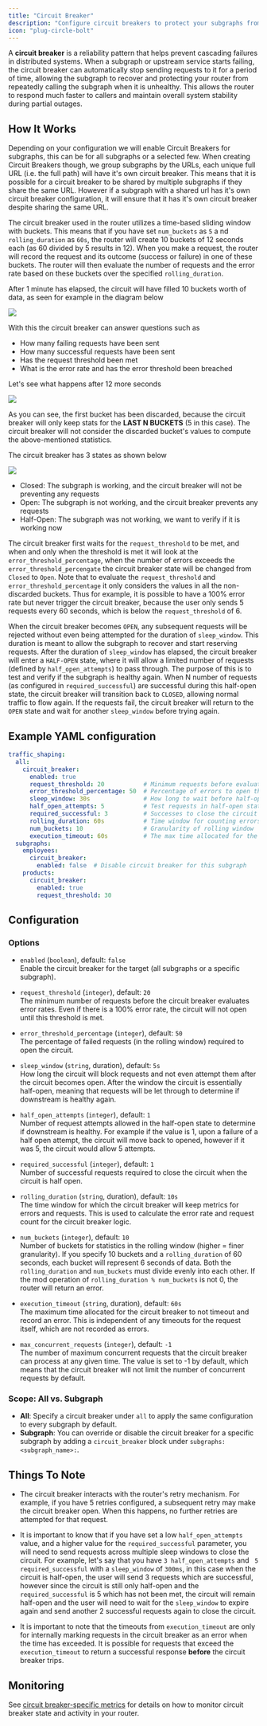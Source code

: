 ```yaml
---
title: "Circuit Breaker"
description: "Configure circuit breakers to protect your subgraphs from cascading failures."
icon: "plug-circle-bolt"
---
```


A **circuit breaker** is a reliability pattern that helps prevent cascading failures in distributed systems. When a subgraph or upstream service starts failing, the circuit breaker can automatically stop sending requests to it for a period of time, allowing the subgraph to recover and protecting your router from repeatedly calling the subgraph when it is unhealthy. This allows the router to respond much faster to callers and maintain overall system stability during partial outages.

## How It Works
Depending on your configuration we will enable Circuit Breakers for subgraphs, this can be for all subgraphs or a selected few. When creating Circuit Breakers though, we group subgraphs by the URLs, each unique full URL (i.e. the full path) will have it's own circuit breaker. This means that it is possible for a circuit breaker to be shared by multiple subgraphs if they share the same URL. However if a subgraph with a shared url has it's own circuit breaker configuration, it will ensure that it has it's own circuit breaker despite sharing the same URL.

The circuit breaker used in the router utilizes a time-based sliding window with buckets. This means that if you have set `num_buckets` as `5` a nd `rolling_duration` as `60s`, the router will create 10 buckets of 12 seconds each (as 60 divided by 5 results in 12). When you make a request, the router will record the request and its outcome (success or failure) in one of these buckets. The router will then evaluate the number of requests and the error rate based on these buckets over the specified `rolling_duration`.

After 1 minute has elapsed, the circuit will have filled 10 buckets worth of data, as seen for example in the diagram below

<img src="./images/buckets-1.png" />

With this the circuit breaker can answer questions such as
* How many failing requests have been sent
* How many successful requests have been sent
* Has the request threshold been met
* What is the error rate and has the error threshold been breached

Let's see what happens after 12 more seconds

<img src="./images/buckets-2.png" />

As you can see, the first bucket has been discarded, because the circuit breaker will only keep stats for the **LAST N BUCKETS** (5 in this case). The circuit breaker will not consider the discarded bucket's values to compute the above-mentioned statistics.

The circuit breaker has 3 states as shown below

<img src="./images/states.png" />

* Closed: The subgraph is working, and the circuit breaker will not be preventing any requests
* Open: The subgraph is not working, and the circuit breaker prevents any requests
* Half-Open: The subgraph was not working, we want to verify if it is working now

The circuit breaker first waits for the `request_threshold` to be met, and when and only when the threshold is met it will look at the `error_threshold_percentage`, when the number of errors exceeds the `error_threshold_percengate` the circuit breaker state will be changed from `Closed` to `Open`. Note that to evaluate the `request_threshold` and `error_threshold_percentage` it only considers the values in all the non-discarded buckets. Thus for example, it is possible to have a 100% error rate but never trigger the circuit breaker, because the user only sends 5 requests every 60 seconds, which is below the `request_threshold` of 6.

When the circuit breaker becomes `OPEN`, any subsequent requests will be rejected without even being attempted for the duration of `sleep_window`. This duration is meant to allow the subgraph to recover and start reserving requests. After the duration of `sleep_window` has elapsed, the circuit breaker will enter a `HALF-OPEN` state, where it will allow a limited number of requests (defined by `half_open_attempts`) to pass through. The purpose of this is to test and verify if the subgraph is healthy again. When N number of requests (as configured in `required_successful`) are successful during this half-open state, the circuit breaker will transition back to `CLOSED`, allowing normal traffic to flow again. If the requests fail, the circuit breaker will return to the `OPEN` state and wait for another `sleep_window` before trying again.


## Example YAML configuration

```yaml
traffic_shaping:
  all:
    circuit_breaker:
      enabled: true
      request_threshold: 20           # Minimum requests before evaluation
      error_threshold_percentage: 50  # Percentage of errors to open the circuit
      sleep_window: 30s               # How long to wait before half-open state
      half_open_attempts: 5           # Test requests in half-open state
      required_successful: 3          # Successes to close the circuit
      rolling_duration: 60s           # Time window for counting errors and requests
      num_buckets: 10                 # Granularity of rolling window
      execution_timeout: 60s          # The max time allocated for the circuit breaker to not timeout and record an error
  subgraphs:
    employees:
      circuit_breaker:
        enabled: false  # Disable circuit breaker for this subgraph
    products:
      circuit_breaker:
        enabled: true
        request_threshold: 30
```

## Configuration

### Options

* `enabled` (`boolean`), default: `false`<br/>
Enable the circuit breaker for the target (all subgraphs or a specific subgraph).

* `request_threshold` (`integer`), default: `20`<br/>
The minimum number of requests before the circuit breaker evaluates error rates. Even if there is a 100% error rate, the circuit will not open until this threshold is met.

* `error_threshold_percentage` (`integer`), default: `50`<br/>
The percentage of failed requests (in the rolling window) required to open the circuit.

* `sleep_window` (`string`, duration), default: `5s`<br/>
How long the circuit will block requests and not even attempt them after the circuit becomes open. After the window the circuit is essentially half-open, meaning that requests will be let through to determine if downstream is healthy again.

* `half_open_attempts` (`integer`), default: `1`<br/>
Number of request attempts allowed in the half-open state to determine if downstream is healthy. For example if the value is 1, upon a failure of a half open attempt, the circuit will move back to opened, however if it was 5, the circuit would allow 5 attempts.

* `required_successful` (`integer`), default: `1`<br/>
Number of successful requests required to close the circuit when the circuit is half open.

* `rolling_duration` (`string`, duration), default: `10s`<br/>
The time window for which the circuit breaker will keep metrics for errors and requests. This is used to calculate the error rate and request count for the circuit breaker logic.

* `num_buckets` (`integer`), default: `10`<br/>
Number of buckets for statistics in the rolling window (higher = finer granularity). If you specify 10 buckets and a `rolling_duration` of 60 seconds, each bucket will represent 6 seconds of data. Both the `rolling_duration` and `num_buckets` must divide evenly into each other. If the mod operation of `rolling_duration % num_buckets` is not 0, the router will return an error.

* `execution_timeout` (`string`, duration), default: `60s`<br/>
The maximum time allocated for the circuit breaker to not timeout and record an error. This is independent of any timeouts for the request itself, which are not recorded as errors.

* `max_concurrent_requests` (`integer`), default: `-1`<br/>
The number of maximum concurrent requests that the circuit breaker can process at any given time. The value is set to -1 by default, which means that the circuit breaker will not limit the number of concurrent requests by default.

### Scope: All vs. Subgraph

- **All**: Specify a circuit breaker under `all` to apply the same configuration to every subgraph by default.
- **Subgraph**: You can override or disable the circuit breaker for a specific subgraph by adding a `circuit_breaker` block under `subgraphs:<subgraph_name>:`.

## Things To Note

* The circuit breaker interacts with the router's retry mechanism. For example, if you have 5 retries configured, a subsequent retry may make the circuit breaker open. When this happens, no further retries are attempted for that request.

* It is important to know that if you have set a low `half_open_attempts` value, and a higher value for the `required_successful` parameter, you will need to send requests across multiple sleep windows to close the circuit. For example, let's say that you have `3 half_open_attempts` and ` 5 required_successful` with a `sleep_window` of `300ms`, in this case when the circuit is half-open, the user will send 3 requests which are successful, however since the circuit is still only half-open and the `required_successful` is 5 which has not been met, the circuit will remain half-open and the user will need to wait for the `sleep_window` to expire again and send another 2 successful requests again to close the circuit.

* It is important to note that the timeouts from `execution_timeout` are only for internally marking requests in the circuit breaker as an error when the time has exceeded. It is possible for requests that exceed the `execution_timeout` to return a successful response **before** the circuit breaker trips.

## Monitoring

See [circuit breaker-specific metrics](/router/metrics-and-monitoring#circuit-breaker-specific-metrics) for details on how to monitor circuit breaker state and activity in your router.


